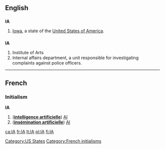 {{also|ia|-ia|ía|iå|i-a|-ía}}
==English==

==={{abbreviation}}===
'''IA'''

# [[Iowa]], a state of the [[United States of America]].

==={{initialism}}===
'''IA'''

# Institute of Arts
# Internal affairs department, a unit responsible for investigating complaints against police officers.

[[Category:US States]]

----

==French==
===Initialism===
'''IA''' {{f}}

# ('''[[intelligence artificielle]]''') [[AI]]
# ('''[[insémination artificielle]]''') [[AI]]

[[Category:French initialisms]]

[[ca:IA]]
[[fr:IA]]
[[lt:IA]]
[[pl:IA]]
[[fi:IA]]